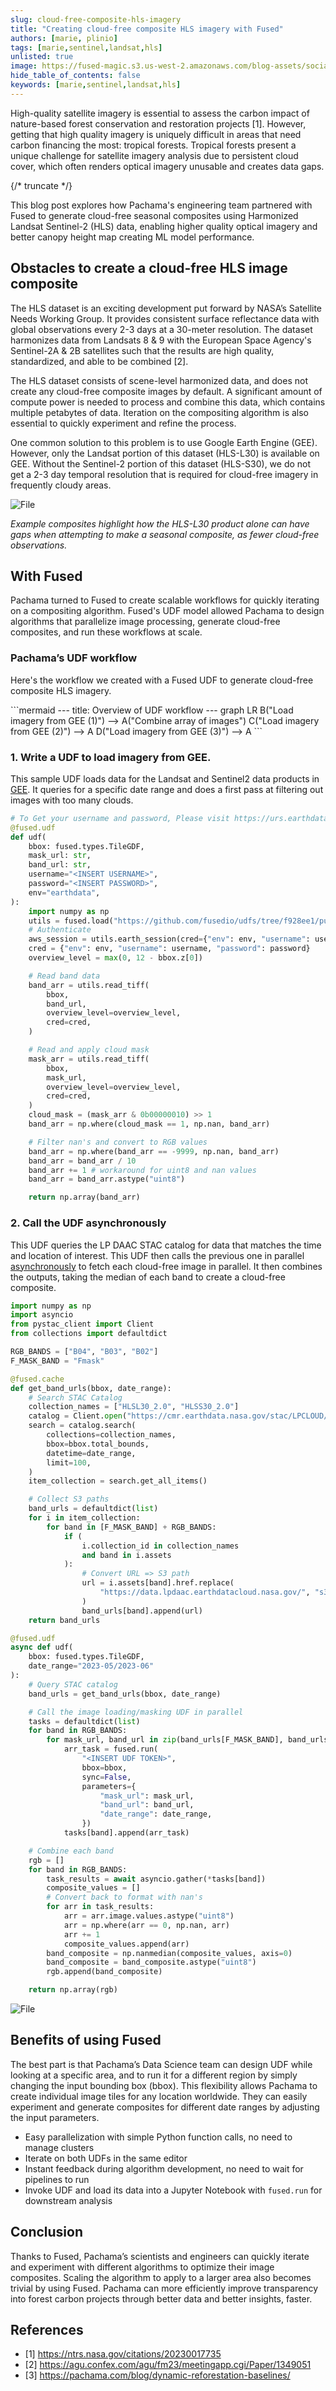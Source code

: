 ```yaml
---
slug: cloud-free-composite-hls-imagery
title: "Creating cloud-free composite HLS imagery with Fused"
authors: [marie, plinio]
tags: [marie,sentinel,landsat,hls]
unlisted: true
image: https://fused-magic.s3.us-west-2.amazonaws.com/blog-assets/social_marie.png
hide_table_of_contents: false
keywords: [marie,sentinel,landsat,hls]
---
```


High-quality satellite imagery is essential to assess the carbon impact of nature-based forest conservation and restoration projects [1]. However, getting that high quality imagery is uniquely difficult in areas that need carbon financing the most: tropical forests. Tropical forests present a unique challenge for satellite imagery analysis due to persistent cloud cover, which often renders optical imagery unusable and creates data gaps.


<ReactPlayer className="video__player" playing={true} muted={true} controls height="100%" url="https://fused-magic.s3.us-west-2.amazonaws.com/blog-assets/marie_udf2.mp4" width="100%" />

{/* truncate */}


This blog post explores how Pachama's engineering team partnered with Fused to generate cloud-free seasonal composites using Harmonized Landsat Sentinel-2 (HLS) data, enabling higher quality optical imagery and better canopy height map creating ML model performance.




## Obstacles to create a cloud-free HLS image composite

The HLS dataset is an exciting development put forward by NASA’s Satellite Needs Working Group. It provides consistent surface reflectance data with global observations every 2-3 days at a 30-meter resolution. The dataset harmonizes data from Landsats 8 & 9 with the European Space Agency's Sentinel-2A & 2B satellites such that the results are high quality, standardized, and able to be combined [2].

The HLS dataset consists of scene-level harmonized data, and does not create any cloud-free composite images by default. A significant amount of compute power is needed to process and combine this data, which contains multiple petabytes of data. Iteration on the compositing algorithm is also essential to quickly experiment and refine the process.

One common solution to this problem is to use Google Earth Engine (GEE). However, only the Landsat portion of this dataset (HLS-L30) is available on GEE. Without the Sentinel-2 portion of this dataset (HLS-S30), we do not get a 2-3 day temporal resolution that is required for cloud-free imagery in frequently cloudy areas.




<div style={{textAlign: 'center'}}>
<img src={ImageCloud} alt="File" style={{}} />
</div>

_Example composites highlight how the HLS-L30 product alone can have gaps when attempting to make a seasonal composite, as fewer cloud-free observations._


## With Fused

Pachama turned to Fused to create scalable workflows for quickly iterating on a compositing algorithm. Fused's UDF model allowed Pachama to design algorithms that parallelize image processing, generate cloud-free composites, and run these workflows at scale.



### Pachama’s UDF workflow

Here's the workflow we created with a Fused UDF to generate cloud-free composite HLS imagery.




<div style={{ textAlign: 'center' }}>
```mermaid
---
title: Overview of UDF workflow
---
graph LR
    B("Load imagery from GEE (1)")  -->  A("Combine array of images")
    C("Load imagery from GEE (2)")  -->  A
    D("Load imagery from GEE (3)")  -->  A
```
</div>

### 1. Write a UDF to load imagery from GEE.

This sample UDF loads data for the Landsat and Sentinel2 data products in [GEE](/user-guide/in/gee/). It queries for a specific date range and does a first pass at filtering out images with too many clouds.

```python showLineNumber
# To Get your username and password, Please visit https://urs.earthdata.nasa.gov
@fused.udf
def udf(
    bbox: fused.types.TileGDF,
    mask_url: str,
    band_url: str,
    username="<INSERT USERNAME>",
    password="<INSERT PASSWORD>",
    env="earthdata",
):
    import numpy as np
    utils = fused.load("https://github.com/fusedio/udfs/tree/f928ee1/public/common/").utils
    # Authenticate
    aws_session = utils.earth_session(cred={"env": env, "username": username, "password": password})
    cred = {"env": env, "username": username, "password": password}
    overview_level = max(0, 12 - bbox.z[0])

    # Read band data
    band_arr = utils.read_tiff(
        bbox,
        band_url,
        overview_level=overview_level,
        cred=cred,
    )

    # Read and apply cloud mask
    mask_arr = utils.read_tiff(
        bbox,
        mask_url,
        overview_level=overview_level,
        cred=cred,
    )
    cloud_mask = (mask_arr & 0b00000010) >> 1
    band_arr = np.where(cloud_mask == 1, np.nan, band_arr)

    # Filter nan's and convert to RGB values
    band_arr = np.where(band_arr == -9999, np.nan, band_arr)
    band_arr = band_arr / 10
    band_arr += 1 # workaround for uint8 and nan values
    band_arr = band_arr.astype("uint8")

    return np.array(band_arr)
```

### 2. Call the UDF asynchronously

This UDF queries the LP DAAC STAC catalog for data that matches the time and location of interest. This UDF then calls the previous one in parallel [asynchronously](/core-concepts/async/) to fetch each cloud-free image in parallel. It then combines the outputs, taking the median of each band to create a cloud-free composite.


```python showLineNumber
import numpy as np
import asyncio
from pystac_client import Client
from collections import defaultdict

RGB_BANDS = ["B04", "B03", "B02"]
F_MASK_BAND = "Fmask"

@fused.cache
def get_band_urls(bbox, date_range):
    # Search STAC Catalog
    collection_names = ["HLSL30_2.0", "HLSS30_2.0"]
    catalog = Client.open("https://cmr.earthdata.nasa.gov/stac/LPCLOUD/")
    search = catalog.search(
        collections=collection_names,
        bbox=bbox.total_bounds,
        datetime=date_range,
        limit=100,
    )
    item_collection = search.get_all_items()

    # Collect S3 paths
    band_urls = defaultdict(list)
    for i in item_collection:
        for band in [F_MASK_BAND] + RGB_BANDS:
            if (
                i.collection_id in collection_names
                and band in i.assets
            ):
                # Convert URL => S3 path
                url = i.assets[band].href.replace(
                    "https://data.lpdaac.earthdatacloud.nasa.gov/", "s3://"
                )
                band_urls[band].append(url)
    return band_urls

@fused.udf
async def udf(
    bbox: fused.types.TileGDF,
    date_range="2023-05/2023-06"
):
    # Query STAC catalog
    band_urls = get_band_urls(bbox, date_range)

    # Call the image loading/masking UDF in parallel
    tasks = defaultdict(list)
    for band in RGB_BANDS:
        for mask_url, band_url in zip(band_urls[F_MASK_BAND], band_urls[band]):
            arr_task = fused.run(
                "<INSERT UDF TOKEN>",
                bbox=bbox,
                sync=False,
                parameters={
                    "mask_url": mask_url,
                    "band_url": band_url,
                    "date_range": date_range,
                })
            tasks[band].append(arr_task)

    # Combine each band
    rgb = []
    for band in RGB_BANDS:
        task_results = await asyncio.gather(*tasks[band])
        composite_values = []
        # Convert back to format with nan's
        for arr in task_results:
            arr = arr.image.values.astype("uint8")
            arr = np.where(arr == 0, np.nan, arr)
            arr += 1
            composite_values.append(arr)
        band_composite = np.nanmedian(composite_values, axis=0)
        band_composite = band_composite.astype("uint8")
        rgb.append(band_composite)

    return np.array(rgb)
```


<div style={{textAlign: 'center'}}>
<img src={ImageWb2} alt="File" style={{}} />
</div>


## Benefits of using Fused

The best part is that Pachama’s Data Science team can design UDF while looking at a specific area, and to run it for a different region by simply changing the input bounding box (bbox). This flexibility allows Pachama to create individual image tiles for any location worldwide. They can easily experiment and generate composites for different date ranges by adjusting the input parameters.

- Easy parallelization with simple Python function calls, no need to manage clusters
- Iterate on both UDFs in the same editor
- Instant feedback during algorithm development, no need to wait for pipelines to run
- Invoke UDF and load its data into a Jupyter Notebook with `fused.run` for downstream analysis


## Conclusion

Thanks to Fused, Pachama’s scientists and engineers can quickly iterate and experiment with different algorithms to optimize their image composites. Scaling the algorithm to apply to a larger area also becomes trivial by using Fused. Pachama can more efficiently improve transparency into forest carbon projects through better data and better insights, faster.

## References

- [1] https://ntrs.nasa.gov/citations/20230017735
- [2] https://agu.confex.com/agu/fm23/meetingapp.cgi/Paper/1349051
- [3] https://pachama.com/blog/dynamic-reforestation-baselines/
